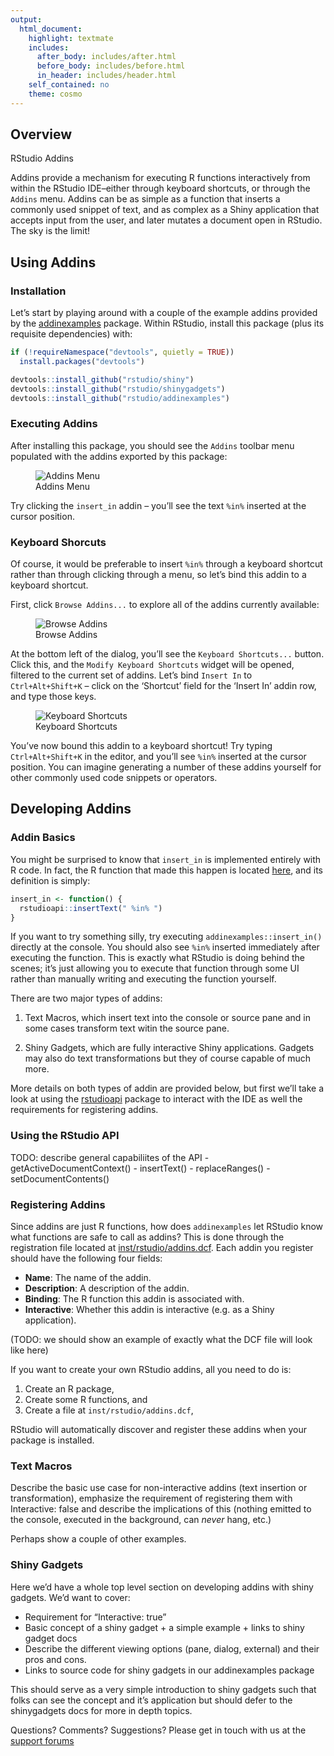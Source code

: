 ```yaml
---
output:
  html_document:
    highlight: textmate
    includes:
      after_body: includes/after.html
      before_body: includes/before.html
      in_header: includes/header.html
    self_contained: no
    theme: cosmo
---
```


## Overview

<div class="header">RStudio Addins</div>

Addins provide a mechanism for executing R functions interactively from within the RStudio IDE--either through keyboard shortcuts, or through the `Addins` menu. Addins can be as simple as a function that inserts a commonly used snippet of text, and as complex as a Shiny application that accepts input from the user, and later mutates a document open in RStudio. The sky is the limit!

<!--
NOTE: I scrapped the "Discovering Addins" section. Rather than that let's just link to a few cool addins right here once they materialize.
-->

## Using Addins

### Installation

Let's start by playing around with a couple of the example addins provided by the [addinexamples](https://github.com/rstudio/addinexamples) package. Within RStudio, install this package (plus its requisite dependencies) with:

```r
if (!requireNamespace("devtools", quietly = TRUE))
  install.packages("devtools")

devtools::install_github("rstudio/shiny")
devtools::install_github("rstudio/shinygadgets")
devtools::install_github("rstudio/addinexamples")
```

### Executing Addins

After installing this package, you should see the `Addins` toolbar menu populated with the addins exported by this package:

![Addins Menu](images/addins-menu.png)

Try clicking the `insert_in` addin -- you'll see the text ` %in% ` inserted at the cursor position. 

<!-- TODO: Demo an interactive addin? -->

### Keyboard Shorcuts

Of course, it would be preferable to insert ` %in% ` through a keyboard shortcut rather than through clicking through a menu, so let's bind this addin to a keyboard shortcut.

First, click `Browse Addins...` to explore all of the addins currently available:

![Browse Addins](images/addins-dialog.png)

At the bottom left of the dialog, you'll see the `Keyboard Shortcuts...` button. Click this, and the `Modify Keyboard Shortcuts` widget will be opened, filtered to the current set of addins. Let's bind `Insert In` to `Ctrl+Alt+Shift+K` -- click on the 'Shortcut' field for the 'Insert In' addin row, and type those keys.

![Keyboard Shortcuts](images/addins-shortcuts.png)

You've now bound this addin to a keyboard shortcut! Try typing `Ctrl+Alt+Shift+K` in the editor, and you'll see ` %in% ` inserted at the cursor position. You can imagine generating a number of these addins yourself for other commonly used code snippets or operators.

## Developing Addins

### Addin Basics

You might be surprised to know that `insert_in` is implemented entirely with R code. In fact, the R function that made this happen is located [here](https://github.com/rstudio/addinexamples/blob/master/R/insert-in.R), and its definition is simply:

```r
insert_in <- function() {
  rstudioapi::insertText(" %in% ")
}
```

If you want to try something silly, try executing `addinexamples::insert_in()` directly at the console. You should also see ` %in% ` inserted immediately after executing the function. This is exactly what RStudio is doing behind the scenes; it's just allowing you to execute that function through some UI rather than manually writing and executing the function yourself.

There are two major types of addins:

1. Text Macros, which insert text into the console or source pane and in some cases transform text witin the source pane.

2. Shiny Gadgets, which are fully interactive Shiny applications. Gadgets may also do text transformations but they of course capable of much more.

More details on both types of addin are provided below, but first we'll take a look at using the [rstudioapi](https://cran.rstudio.com/web/packages/rstudioapi/index.html) package to interact with the IDE as well the requirements for registering addins.

### Using the RStudio API

TODO: describe general capabiliites of the API
- getActiveDocumentContext()
- insertText()
- replaceRanges()
- setDocumentContents()

### Registering Addins

Since addins are just R functions, how does `addinexamples` let RStudio know what functions are safe to call as addins? This is done through the registration file located at [inst/rstudio/addins.dcf](https://github.com/rstudio/addinexamples/blob/master/inst/rstudio/addins.dcf). Each addin you register should have the following four fields:

- **Name**: The name of the addin.
- **Description**: A description of the addin.
- **Binding**: The R function this addin is associated with.
- **Interactive**: Whether this addin is interactive (e.g. as a Shiny application).

(TODO: we should show an example of exactly what the DCF file will look like here)


If you want to create your own RStudio addins, all you need to do is:

1. Create an R package,
2. Create some R functions, and
3. Create a file at `inst/rstudio/addins.dcf`,

RStudio will automatically discover and register these addins when your package is installed.

### Text Macros

Describe the basic use case for non-interactive addins (text insertion or transformation), emphasize the requirement of registering them with Interactive: false and describe the implications of this (nothing emitted to the console, executed in the background, can *never* hang, etc.)

Perhaps show a couple of other examples.


### Shiny Gadgets

Here we'd have a whole top level section on developing addins with shiny gadgets. We'd want to cover:

- Requirement for "Interactive: true"
- Basic concept of a shiny gadget + a simple example + links to shiny gadget docs
- Describe the different viewing options (pane, dialog, external) and their pros and cons.
- Links to source code for shiny gadgets in our addinexamples package

This should serve as a very simple introduction to shiny gadgets such that folks can see the concept and it's application but should defer to the shinygadgets docs for more in depth topics.

<div class="footer">

Questions? Comments? Suggestions? Please get in touch with us at the [support forums](http://support.rstudio.com/)

</div>

